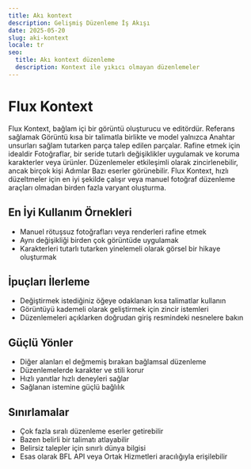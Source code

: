 ```yaml
---
title: Akı kontext
description: Gelişmiş Düzenleme İş Akışı
date: 2025-05-20
slug: aki-kontext
locale: tr
seo:
  title: Akı kontext düzenleme
  description: Kontext ile yıkıcı olmayan düzenlemeler
---
```


# Flux Kontext

Flux Kontext, bağlam içi bir görüntü oluşturucu ve editördür. Referans sağlamak
Görüntü kısa bir talimatla birlikte ve model yalnızca
Anahtar unsurları sağlam tutarken parça talep edilen parçalar. Rafine etmek için idealdir
Fotoğraflar, bir seride tutarlı değişiklikler uygulamak ve koruma
karakterler veya ürünler. Düzenlemeler etkileşimli olarak zincirlenebilir, ancak birçok kişi
Adımlar Bazı eserler görünebilir. Flux Kontext, hızlı düzeltmeler için en iyi şekilde çalışır
veya manuel fotoğraf düzenleme araçları olmadan birden fazla varyant oluşturma.

## En İyi Kullanım Örnekleri

- Manuel rötuşsuz fotoğrafları veya renderleri rafine etmek
- Aynı değişikliği birden çok görüntüde uygulamak
- Karakterleri tutarlı tutarken yinelemeli olarak görsel bir hikaye oluşturmak

## İpuçları İlerleme

- Değiştirmek istediğiniz öğeye odaklanan kısa talimatlar kullanın
- Görüntüyü kademeli olarak geliştirmek için zincir istemleri
- Düzenlemeleri açıklarken doğrudan giriş resmindeki nesnelere bakın

## Güçlü Yönler

- Diğer alanları el değmemiş bırakan bağlamsal düzenleme
- Düzenlemelerde karakter ve stili korur
- Hızlı yanıtlar hızlı deneyleri sağlar
- Sağlanan istemine güçlü bağlılık

## Sınırlamalar

- Çok fazla sıralı düzenleme eserler getirebilir
- Bazen belirli bir talimatı atlayabilir
- Belirsiz talepler için sınırlı dünya bilgisi
- Esas olarak BFL API veya Ortak Hizmetleri aracılığıyla erişilebilir
